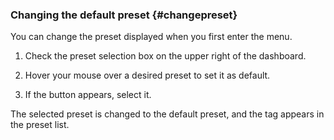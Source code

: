 ### Changing the default preset {#changepreset}

You can change the preset displayed when you first enter the <Cmdname sid="side_appDashboard" className="uitext" /> menu.

1. Check the preset selection box on the upper right of the dashboard.

2. Hover your mouse over a desired preset to set it as default.

   <ImgLang img="apm-dashboard-preset-change-default.png" desc="Preset" />

3. If the <Cmdname sid="BTN08106" className="uitext" /> button appears, select it.

The selected preset is changed to the default preset, and the <Cmdname sid="DSC08162" className="uitext" /> tag appears in the preset list.

<ImgLang img="apm-dashboard-preset-changed-default.png" desc="Preset" />
